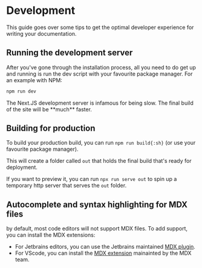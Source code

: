 # Development

This guide goes over some tips to get the optimal developer experience for writing your documentation.


## Running the development server

After you've gone through the installation process, all you need to do get up and running is
run the dev script with your favourite package manager. For an example with NPM:

```sh
npm run dev
```

<Note>
The Next.JS development server is infamous for being slow. The final build of the site will be **much** faster.
</Note>


## Building for production

To build your production build, you can run `npm run build{:sh}` (or use your favourite package manager).

This will create a folder called `out` that holds the final build that's ready for deployment.

If you want to preview it, you can run `npx run serve out` to spin up a temporary http server that serves the `out` folder.


## Autocomplete and syntax highlighting for MDX files

by default, most code editors will not support MDX files. To add support, you can install the MDX extensions:
 - For Jetbrains editors, you can use the Jetbrains maintained [MDX plugin](https://plugins.jetbrains.com/plugin/14944-mdx).
 - For VScode, you can install the [MDX extension](https://marketplace.visualstudio.com/items?itemName=unifiedjs.vscode-mdx) mainainted by the MDX team.
